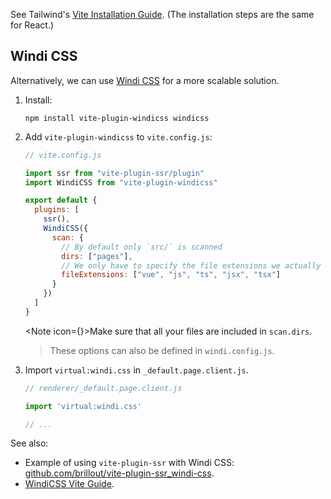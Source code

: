
See Tailwind's [Vite Installation Guide](https://tailwindcss.com/docs/guides/vite). (The installation steps are the same for React.)

## Windi CSS

Alternatively, we can use [Windi CSS](https://github.com/windicss/windicss) for a more scalable solution.

1. Install:
   ```shell
   npm install vite-plugin-windicss windicss
   ```

2. Add `vite-plugin-windicss` to `vite.config.js`:
   ```js
   // vite.config.js

   import ssr from "vite-plugin-ssr/plugin"
   import WindiCSS from "vite-plugin-windicss"

   export default {
     plugins: [
       ssr(),
       WindiCSS({
         scan: {
           // By default only `src/` is scanned
           dirs: ["pages"],
           // We only have to specify the file extensions we actually use.
           fileExtensions: ["vue", "js", "ts", "jsx", "tsx"]
         }
       })
     ]
   }
   ```

   <Note icon={<Emoji name="warning" />}>Make sure that all your files are included in `scan.dirs`.</Note>

   > These options can also be defined in `windi.config.js`.

3. Import `virtual:windi.css` in `_default.page.client.js`.
   ```js
   // renderer/_default.page.client.js

   import 'virtual:windi.css'

   // ...
   ```

See also:
 - Example of using `vite-plugin-ssr` with Windi CSS: [github.com/brillout/vite-plugin-ssr_windi-css](https://github.com/brillout/vite-plugin-ssr_windi-css).
 - [WindiCSS Vite Guide](https://windicss.org/integrations/vite.html).
